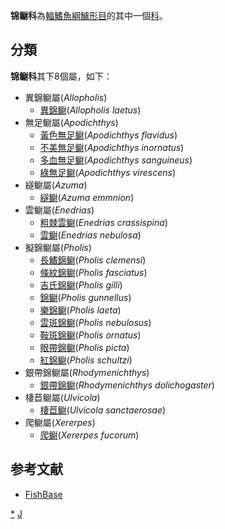 {{noteTA
|T=zh:錦鳚科;zh-hant:錦䲁科;zh-hans:錦鳚科;
|1=zh:鳚;zh-hant:䲁;zh-hans:鳚;
}}
{{CJK-New-Char|4C81|ver=A}}
{{Automatic taxobox
| taxon = Pholidae
| image = 
| image_caption = 
| authority = 
| subdivision_ranks = [[屬|屬]]
| subdivision =
* 見內文
}}
'''锦鳚科'''為[[輻鰭魚綱|輻鰭魚綱]][[鱸形目|鱸形目]]的其中一個[[科|科]]。

== 分類 ==
'''锦鳚科'''其下8個屬，如下： 
* 異錦鳚屬(''Allopholis'')
** [[異錦鳚|異錦鳚]](''Allopholis laetus'')
* 無足鳚屬(''Apodichthys'')
** [[黃色無足鳚|黃色無足鳚]](''Apodichthys flavidus'')
** [[不美無足鳚|不美無足鳚]](''Apodichthys inornatus'')
** [[多血無足鳚|多血無足鳚]](''Apodichthys sanguineus'')
** [[綠無足鳚|綠無足鳚]](''Apodichthys virescens'')
* 繸鳚屬(''Azuma'')
** [[繸鳚|繸鳚]](''Azuma emmnion'')
* 雲鳚屬(''Enedrias'')
** [[粗棘雲鳚|粗棘雲鳚]](''Enedrias crassispina'')
** [[雲鳚|雲鳚]](''Enedrias nebulosa'')
* 擬錦鳚屬(''Pholis'')
** [[長鰭錦鳚|長鰭錦鳚]](''Pholis clemensi'')
** [[條紋錦鳚|條紋錦鳚]](''Pholis fasciatus'')
** [[吉氏錦鳚|吉氏錦鳚]](''Pholis gilli'')
** [[錦鳚|錦鳚]](''Pholis gunnellus'')
** [[樂錦鳚|樂錦鳚]](''Pholis laeta'')
** [[雲斑錦鳚|雲斑錦鳚]](''Pholis nebulosus'')
** [[鞍斑錦鳚|鞍斑錦鳚]](''Pholis ornatus'')
** [[眼帶錦鳚|眼帶錦鳚]](''Pholis picta'')
** [[紅錦鳚|紅錦鳚]](''Pholis schultzi'')
* 銀帶錦鳚屬(''Rhodymenichthys'')
** [[銀帶錦鳚|銀帶錦鳚]](''Rhodymenichthys dolichogaster'')
* 棲苣鳚屬(''Ulvicola'')
** [[棲苣鳚|棲苣鳚]](''Ulvicola sanctaerosae'')
* 爬鳚屬(''Xererpes'')
** [[爬鳚|爬鳚]](''Xererpes fucorum'')
== 参考文献 ==
*[http://www.fishbase.org/ FishBase] {{Wayback|url=http://www.fishbase.org/ |date=20171017132213 }}
{{Taxonbar|from=Q1018093}}

[[Category:锦鳚科|*]]
[[Category:鲈形目|J]]